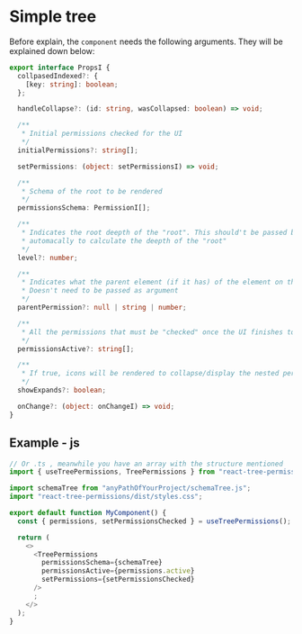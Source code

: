 
<Meta title="Tree/Simple" />

# Simple tree

Before explain, the `component` needs the following arguments. They will be explained down below:

```ts
export interface PropsI {
  collpasedIndexed?: {
    [key: string]: boolean;
  };

  handleCollapse?: (id: string, wasCollapsed: boolean) => void;

  /**
   * Initial permissions checked for the UI
   */
  initialPermissions?: string[];

  setPermissions: (object: setPermissionsI) => void;

  /**
   * Schema of the root to be rendered
   */
  permissionsSchema: PermissionI[];

  /**
   * Indicates the root deepth of the "root". This should't be passed by any circustance as prop. This works
   * automacally to calculate the deepth of the "root"
   */
  level?: number;

  /**
   * Indicates what the parent element (if it has) of the element on the rooth. This is calculated automatically.
   * Doesn't need to be passed as argument
   */
  parentPermission?: null | string | number;

  /**
   * All the permissions that must be "checked" once the UI finishes to render
   */
  permissionsActive?: string[];

  /**
   * If true, icons will be rendered to collapse/display the nested permissions
   */
  showExpands?: boolean;

  onChange?: (object: onChangeI) => void;
}
```

## Example - js

```js
// Or .ts , meanwhile you have an array with the structure mentioned
import { useTreePermissions, TreePermissions } from "react-tree-permissions";

import schemaTree from "anyPathOfYourProject/schemaTree.js";
import "react-tree-permissions/dist/styles.css";

export default function MyComponent() {
  const { permissions, setPermissionsChecked } = useTreePermissions();

  return (
    <>
      <TreePermissions
        permissionsSchema={schemaTree}
        permissionsActive={permissions.active}
        setPermissions={setPermissionsChecked}
      />
      ;
    </>
  );
}
```
